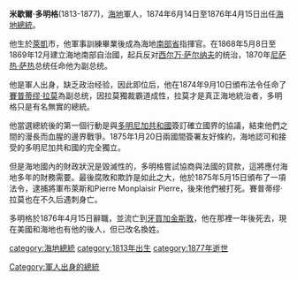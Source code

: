 {{Unreferenced|time=2022-02-27T08:42:36+00:00}}
'''米歇爾·多明格'''(1813-1877)，[[海地|海地]]軍人，1874年6月14日至1876年4月15日出任[[海地国家元首列表|海地總統]]。

他生於[[萊凱|萊凱]]市，他軍事訓練畢業後成為海地[[南部省|南部省]]指揮官。在1868年5月8日至1869年12月建立海地南部自治國，起兵反对[[西尔万·萨尔纳夫|西尔万·萨尔纳夫]]的统治，1870年[[尼萨热·萨热|尼萨热·萨热]]总统任命他为副总统。

他是軍人出身，缺乏政治经验，因此即位后，他在1874年9月10日頒布法令任命了[[賽普蒂缪·拉莫|賽普蒂缪·拉莫]]為副总统，因拉莫獨裁霸道成性，拉莫才是真正海地統治者，多明格只是有名無實的總統。

他當選總統後的第一個行動是與[[多明尼加共和國|多明尼加共和國]]簽訂確立國界的協議，結束他們之間的漫長而血腥的邊界戰爭。1875年1月20日兩國間簽署友好條約，海地認可和接受的多明尼加共和國的完全獨立。

但是海地國內的財政狀況是毀滅性的，多明格嘗試協商與法國的貸款，這將應付海地多年的財務需要。最後腐敗和欺詐是如此之大，他於1875年5月15日頒布了一項法令，逮捕將軍布萊斯和Pierre Monplaisir Pierre，後來他們被打死。賽普蒂缪·拉莫也在不久后遇刺身亡。

多明格於1876年4月15日辭職，並流亡到[[牙買加|牙買加]][[京斯敦|金斯敦]]，他在那裡一年後死去，現在美國和海地也有他的後人，但已改名換姓。

{{海地國家元首}}
{{Authority control}}

[[category:海地總統|category:海地總統]]
[[Category:軍人出身的總統|Category:軍人出身的總統]]
[[category:1813年出生|category:1813年出生]]
[[category:1877年逝世|category:1877年逝世]]